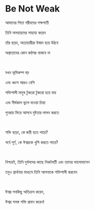 # Be Not Weak

আমাদের পিতা গরীবদের পক্ষপাতী

তিনি অসহায়দের সাহায্য করেন

তাঁর ছাড়া, অত্যাচারীরা উন্মাদ হয়ে উঠবে

অশ্রুতাদের কোন কণ্ঠস্বর থাকবে না

<br />

যখন ভূমিকম্প বড়

এবং ধ্বংস আরও বেশি

শক্তিশালী মানুষ টুকরো টুকরো হয়ে যায়

এবং দীর্ঘকাল ভুলে যাওয়া চিন্তা

পুনরায় ফিরে আসবে দুষ্টতার লালন করতে

<p></p>

<br />

শক্তি ছাড়া, কে জয়ী হতে পারে?

গর্বে পূর্ণ, কে ঈশ্বরকে খুশি করতে পারে?

<br />

নিশ্চয়ই, তিনি দুর্বলদের কাছে নিকটবর্তী এবং তাদের ভালোবাসেন

তবুও প্রার্থনার মাধ্যমে তিনি আপনাকে শক্তিশালী করবেন

<br />

ঈশ্বর সবকিছু অতিক্রম করেন,

ঈশ্বর সমস্ত শক্তি প্রদান করেন!
